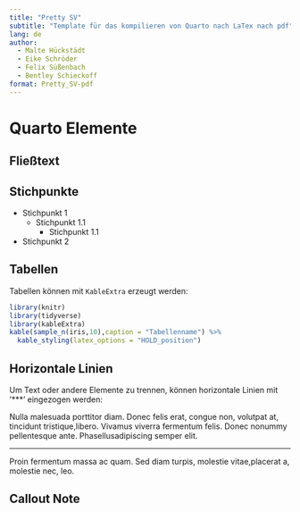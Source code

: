 ```yaml
---
title: "Pretty SV"
subtitle: "Template für das kompilieren von Quarto nach LaTex nach pdf"
lang: de
author: 
  - Malte Hückstädt
  - Eike Schröder
  - Felix Süßenbach
  - Bentley Schieckoff
format: Pretty_SV-pdf
---
```


# Quarto Elemente

## Fließtext

\lipsum[2]

## Stichpunkte

* Stichpunkt 1
  * Stichpunkt 1.1
    * Stichpunkt 1.1
* Stichpunkt 2

## Tabellen

Tabellen können mit `KableExtra` erzeugt werden:

```r
library(knitr)
library(tidyverse)
library(kableExtra)
kable(sample_n(iris,10),caption = "Tabellenname") %>%
  kable_styling(latex_options = "HOLD_position")
```

## Horizontale Linien

Um Text oder andere Elemente zu trennen, können horizontale Linien mit '***' eingezogen werden:

Nulla malesuada porttitor diam. Donec felis erat, congue non, volutpat at, tincidunt tristique,libero. Vivamus viverra fermentum felis. Donec nonummy pellentesque ante. Phasellusadipiscing semper elit.

***

Proin fermentum massa ac quam. Sed diam turpis, molestie vitae,placerat a, molestie nec, leo. 

## Callout Note

\begin{callout-note}
\lipsum[2]
\end{callout-note}

